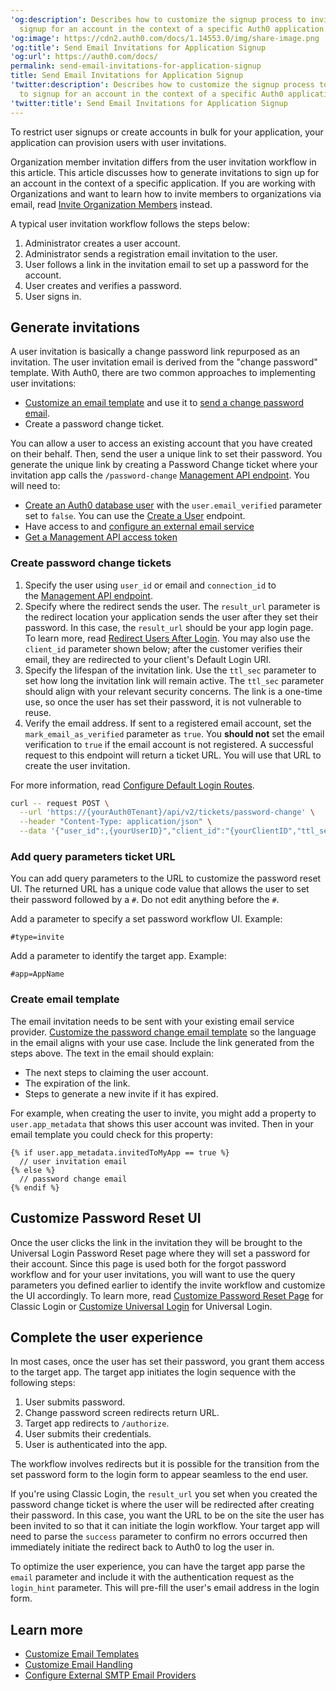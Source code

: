 ---
'og:description': Describes how to customize the signup process to invite users to
  signup for an account in the context of a specific Auth0 application.
'og:image': https://cdn2.auth0.com/docs/1.14553.0/img/share-image.png
'og:title': Send Email Invitations for Application Signup
'og:url': https://auth0.com/docs/
permalink: send-email-invitations-for-application-signup
title: Send Email Invitations for Application Signup
'twitter:description': Describes how to customize the signup process to invite users
  to signup for an account in the context of a specific Auth0 application.
'twitter:title': Send Email Invitations for Application Signup
---
To restrict user signups or create accounts in bulk for your application, your application can provision users with user invitations.

<Warning>

Organization member invitation differs from the user invitation workflow in this article. This article discusses how to generate invitations to sign up for an account in the context of a specific application. If you are working with Organizations and want to learn how to invite members to organizations via email, read [Invite Organization Members](/docs/manage-users/organizations/configure-organizations/invite-members) instead.

</Warning>

A typical user invitation workflow follows the steps below:

1. Administrator creates a user account.
2. Administrator sends a registration email invitation to the user.
3. User follows a link in the invitation email to set up a password for the account.
4. User creates and verifies a password.
5. User signs in.

## Generate invitations

A user invitation is basically a change password link repurposed as an invitation. The user invitation email is derived from the "change password" template. With Auth0, there are two common approaches to implementing user invitations:

* [Customize an email template](/docs/customize/email/email-templates) and use it to [send a change password email](/docs/customize/email/manage-email-flow).
* Create a password change ticket.

You can allow a user to access an existing account that you have created on their behalf. Then, send the user a unique link to set their password. You generate the unique link by creating a Password Change ticket where your invitation app calls the `/password-change` [Management API endpoint](https://auth0.com/docs/api/management/v2/#!/Tickets/post_password_change). You will need to:

* [Create an Auth0 database user](/docs/authenticate/database-connections) with the `user.email_verified` parameter set to `false`. You can use the [Create a User](https://auth0.com/docs/api/management/v2/#!/Users/post_users) endpoint.
* Have access to and [configure an external email service](/docs/customize/email/smtp-email-providers)
* [Get a Management API access token](/docs/secure/tokens/access-tokens/management-api-access-tokens/get-management-api-access-tokens-for-testing)

### Create password change tickets

1. Specify the user using `user_id` or email and `connection_id` to the [Management API endpoint](https://auth0.com/docs/api/management/v2#!/Tickets/post_password_change).
2. Specify where the redirect sends the user. The `result_url` parameter is the redirect location your application sends the user after they set their password. In this case, the `result_url` should be your app login page. To learn more, read [Redirect Users After Login](/docs/authenticate/login/redirect-users-after-login). You may also use the `client_id` parameter shown below; after the customer verifies their email, they are redirected to your client's Default Login URI.
3. Specify the lifespan of the invitation link. Use the `ttl_sec` parameter to set how long the invitation link will remain active. The `ttl_sec` parameter should align with your relevant security concerns. The link is a one-time use, so once the user has set their password, it is not vulnerable to reuse.
4. Verify the email address. If sent to a registered email account, set the `mark_email_as_verified` parameter as `true`. You **should not** set the email verification to `true` if the email account is not registered. A successful request to this endpoint will return a ticket URL. You will use that URL to create the user invitation.

For more information, read [Configure Default Login Routes](/docs/authenticate/login/auth0-universal-login/configure-default-login-routes).

```bash lines
curl -- request POST \
  --url 'https://{yourAuth0Tenant}/api/v2/tickets/password-change' \
  --header "Content-Type: application/json" \
  --data '{"user_id":,{yourUserID}","client_id":"{yourClientID","ttl_sec":0,"mark_email_as_verified":true,"includeEmailInRedirect":false}'
```






### Add query parameters ticket URL

You can add query parameters to the URL to customize the password reset UI. The returned URL has a unique code value that allows the user to set their password followed by a `#`. Do not edit anything before the `#`.

Add a parameter to specify a set password workflow UI. Example:

```http lines
#type=invite
```






Add a parameter to identify the target app. Example:

```http lines
#app=AppName
```






### Create email template

The email invitation needs to be sent with your existing email service provider. [Customize the password change email template](/docs/customize/email/email-templates) so the language in the email aligns with your use case. Include the link generated from the steps above. The text in the email should explain:

* The next steps to claiming the user account.
* The expiration of the link.
* Steps to generate a new invite if it has expired.

For example, when creating the user to invite, you might add a property to `user.app_metadata` that shows this user account was invited. Then in your email template you could check for this property:

```liquid lines
{% if user.app_metadata.invitedToMyApp == true %}
  // user invitation email
{% else %}
  // password change email
{% endif %}
```






## Customize Password Reset UI

Once the user clicks the link in the invitation they will be brought to the <Tooltip tip="Universal Login: Your application redirects to Universal Login, hosted on Auth0's Authorization Server, to verify a user's identity." cta="View Glossary" href="/docs/glossary?term=Universal+Login">Universal Login</Tooltip> Password Reset page where they will set a password for their account. Since this page is used both for the forgot password workflow and for your user invitations, you will want to use the query parameters you defined earlier to identify the invite workflow and customize the UI accordingly. To learn more, read [Customize Password Reset Page](/docs/customize/login-pages/classic-login/customize-password-reset-page) for Classic Login or [Customize Universal Login](/docs/customize/login-pages/universal-login) for Universal Login.

## Complete the user experience

In most cases, once the user has set their password, you grant them access to the target app. The target app initiates the login sequence with the following steps:

1. User submits password.
2. Change password screen redirects return URL.
3. Target app redirects to `/authorize`.
4. User submits their credentials.
5. User is authenticated into the app.

The workflow involves redirects but it is possible for the transition from the set password form to the login form to appear seamless to the end user.

If you're using Classic Login, the `result_url` you set when you created the password change ticket is where the user will be redirected after creating their password. In this case, you want the URL to be on the site the user has been invited to so that it can initiate the login workflow. Your target app will need to parse the `success` parameter to confirm no errors occurred then immediately initiate the redirect back to Auth0 to log the user in.

To optimize the user experience, you can have the target app parse the `email` parameter and include it with the authentication request as the `login_hint` parameter. This will pre-fill the user's email address in the login form.

## Learn more

* [Customize Email Templates](/docs/customize/email/email-templates)
* [Customize Email Handling](/docs/customize/email/manage-email-flow)
* [Configure External SMTP Email Providers](/docs/customize/email/smtp-email-providers)
